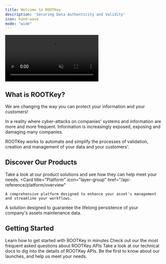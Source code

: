 ```yaml
---
title: Welcome to ROOTKey
description: 'Securing Data Authenticity and Validity'
icon: hand-wave
mode: "wide"
---
```


<video
  autoPlay
  muted
  loop
  playsInline
  className="w-full aspect-video hidden dark:block"
  src="https://www.media.notcybersec.com/docs/Main.mp4"
/>
<video
  autoPlay
  muted
  loop
  playsInline
  className="w-full aspect-video block dark:hidden"
  src="https://www.media.notcybersec.com/docs/MainWhite.mp4"
/>

## What is ROOTKey?
We are changing the way you can protect your information and your customers!

In a reality where cyber-attacks on companies' systems and information are more and more frequent. Information is increasingly exposed, exposing and damaging many companies. 

ROOTKey works to automate and simplify the processes of validation, creation and management of your data and your customers'. 


## Discover Our Products
Take a look at our product solutions and see how they can help meet your needs.
<CardGroup cols={2}>
  <Card
    title="Platform"
    icon="layer-group"
    href="/api-reference/platform/overview"
  >
    A comprehensive platform designed to enhance your asset's management and streamline your workflows. 
  </Card>
  <Card
    title="DAMC"
    icon="wind-turbine"
    href="/api-reference/damc/overview"
  >
    A solution designed to guarantee the lifelong persistence of your company's assets maintenance data.
  </Card>
</CardGroup>

## Getting Started

<CardGroup cols={2}>
  <Card
    title="Quickstart"
    icon="play"
    href="https://mintlify.com/docs/quickstart"
  >
    Learn how to get started with ROOTKey in minutes
  </Card>
  <Card
    title="FAQ"
    icon="Map"
    target="_blank"
    href="https://rootkey.ai/faq"
  >
    Check out our the most frequent asked questions about ROOTKey APIs
  </Card>
  <Card
    title="API References"
    icon="book-open-cover"
    href="/api-reference/introduction"
  >
    Take a look at our technical docs to dig into the details of ROOTKey APIs.
  </Card>
  <Card
    title="Join Our Comunity"
    icon="whatsapp"
    target="_blank"
    href="https://chat.whatsapp.com/IHM2Grue6sW4Wb6S8OLFNb"
  >
    Be the first to know about our launches, and help us meet your needs. 
  </Card>
</CardGroup>